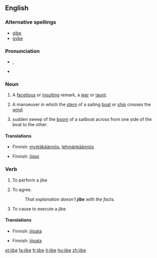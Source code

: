 {{wikipedia}}
==English==

===Alternative spellings===
* [[gibe]]
* [[gybe]]

===Pronunciation===
* {{a|UK}} {{IPA|/ˈdʒaɪb/}}, {{SAMPA|/"dZaIb/}}
* {{rhymes|aɪb}}

===Noun===
{{en-noun}}

# A [[facetious]] or [[insult]]ing remark, a [[jeer]] or [[taunt]].
# {{nautical}} A manoeuver in which the [[stern]] of a sailing [[boat]] or [[ship]] crosses the [[wind]].
# {{nautical}} sudden sweep of the [[boom]] of a sailboat across from one side of the boat to the other.

====Translations====
{{trans-top|sailing manoeuver}}
*Finnish: [[myötäkäännös]], [[lehmänkäännös]]
{{trans-bottom}}

{{trans-top|sudden sweep of a boom of a sailboat}}
*Finnish: [[jiippi]]
{{trans-bottom}}

===Verb===
{{en-verb|jib|es}}

# {{intransitive|nautical}} To perform a jibe
# {{intransitive}} To agree.  
#:''That explanation doesn't '''jibe''' with the facts.''
# {{transitive|nautical}} To cause to execute a jibe

====Translations====
{{trans-top|to perform a jibe (intrans.)}}
*Finnish: [[jiipata]]
{{trans-bottom}}
{{trans-top|agree (intrans.)}}
{{trans-mid}}
{{trans-bottom}}
{{trans-top|to cause to execute a jibe {trans.)}}
*Finnish: [[jiipata]]
{{trans-bottom}}

[[et:jibe]]
[[fa:jibe]]
[[fr:jibe]]
[[it:jibe]]
[[hu:jibe]]
[[zh:jibe]]